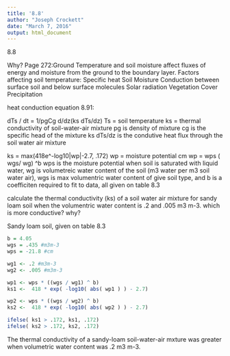 ```yaml
---
title: '8.8'
author: "Joseph Crockett"
date: "March 7, 2016"
output: html_document
---
```

8.8

Why? Page 272:Ground Temperature and soil moisture affect fluxes of energy and moisture from the ground to the boundary layer.
Factors affecting soil temperature: 
Specific heat
Soil Moisture
Conduction between surface soil and below surface molecules
Solar radiation
Vegetation Cover
Precipitation

heat conduction equation 8.91:

dTs / dt = 1/pgCg d/dz(ks dTs/dz)
Ts = soil temperature
ks = thermal conductivity of soil-water-air mixture
pg is density of mixture
cg is the specific head of the mixture
ks dTs/dz is the condutive heat flux through the soil water air mixture

ks = max(418e^-log10|wp|-2.7, .172)
wp = moisture potential cm 
wp = wps ( wgs/ wg) ^b
wps is the moisture potential when soil is saturated with liquid water, wg is volumetreic water content of the soil (m3 water per m3 soil water air), wgs is max volumentric water content of give soil type, and b is a coefficiten required to fit to data, all given on table 8.3

calculate the thermal conductivity (ks) of a soil water air mixture for sandy loam soil when the volumentric water content is .2 and .005 m3 m-3.  which is more conductive? why?

Sandy loam soil, given on table 8.3
```r
b = 4.05
wgs = .435 #m3m-3
wps = -21.8 #cm

wg1 <- .2 #m3m-3
wg2 <- .005 #m3m-3

wp1 <- wps * ((wgs / wg1) ^ b)
ks1 <-  418 * exp( -log10( abs( wp1 ) ) - 2.7)

wp2 <- wps * ((wgs / wg2) ^ b)
ks2 <-  418 * exp( -log10( abs( wp2 ) ) - 2.7)

ifelse( ks1 > .172, ks1, .172)
ifelse( ks2 > .172, ks2, .172) 

```
The thermal conductivity of a sandy-loam soil-water-air mxture was greater when volumetric water content was .2 m3 m-3.  

